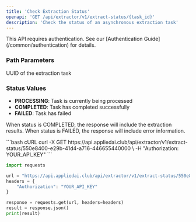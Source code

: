 ```yaml
---
title: 'Check Extraction Status'
openapi: 'GET /api/extractor/v1/extract-status/{task_id}'
description: 'Check the status of an asynchronous extraction task'
---
```


<Note>
This API requires authentication. See our [Authentication Guide](/common/authentication) for details.
</Note>

### Path Parameters

<ParamField path="task_id" type="string" required>
  UUID of the extraction task
</ParamField>

### Status Values
- **PROCESSING**: Task is currently being processed
- **COMPLETED**: Task has completed successfully
- **FAILED**: Task has failed

When status is COMPLETED, the response will include the extraction results.
When status is FAILED, the response will include error information.

<RequestExample>
```bash cURL
curl -X GET https://api.appliedai.club/api/extractor/v1/extract-status/550e8400-e29b-41d4-a716-446655440000 \
  -H "Authorization: YOUR_API_KEY"
```

```python Python
import requests

url = "https://api.appliedai.club/api/extractor/v1/extract-status/550e8400-e29b-41d4-a716-446655440000"
headers = {
    "Authorization": "YOUR_API_KEY"
}

response = requests.get(url, headers=headers)
result = response.json()
print(result)
```
</RequestExample> 